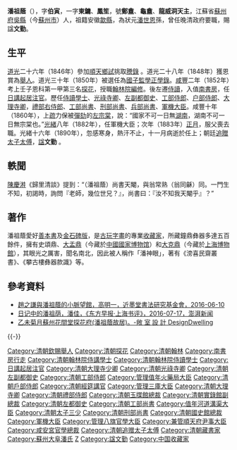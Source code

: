 {{Citation style|time=2021-12-27T22:33:43+00:00}}
{{明清人物信息框
| 姓名 = 潘祖蔭
| 原名 =
| 圖片名稱 = 潘祖蔭.jpg
| 圖片大小 = 220px
| 圖片說明 = 《[[清代學者象傳|清代學者象傳]]》之潘祖蔭像
| 最高職務 = 工部尚書兼順天府尹
| 國家 = 大清
| 爵位 =
| 籍貫 = [[蘇州府|蘇州府]][[蘇州府|蘇州府]][[吳縣|吳縣]]
| 族裔 = 漢族
| 旗籍 = 
| 字號 = 字伯寅，一字東鏞、鳳笙，號鄭盦、龜盦、龍威洞天主
| 室名 = 八囍齋、功順堂、滂喜齋、漢學居、攀古樓、八求精舍、芬陀利室、龍威洞天、二十鐘山房
| 諡號 = 文勤
| 出生日期 = [[道光|道光]]十年（1830年）
| 出生地點 = 
| 逝世日期 = [[光緒|光緒]]十六年（1890年）
| 逝世地點 = 
| 墓葬 =
| 配偶 =
| 親屬 = 
| 出身 = 
*咸丰二年壬子恩科進士及第
| 經歷 = 
| 著作 =
}}
'''潘祖蔭'''（{{bd|1830年||1890年|catIdx=P}}），字'''伯寅'''，一字'''東鏞'''、'''鳳笙'''，號'''鄭盦'''、'''龜盦'''、'''龍威洞天主'''，江蘇省[[蘇州府|蘇州府]][[吳縣|吳縣]]（今[[蘇州市|蘇州市]]）人，祖籍安徽[[歙縣|歙縣]]，為狀元[[潘世恩|潘世恩]]孫，曾任晚清政府要職，賜諡'''文勤'''。

==生平==
[[道光|道光]]二十六年（1846年）參加[[順天府|順天]][[鄉試|鄉試]]挑取[http://terms.naer.edu.tw/detail/1315019/?index=8 謄錄] {{Wayback|url=http://terms.naer.edu.tw/detail/1315019/?index=8 |date=20190815184939 }}。道光二十八年（1848年）獲恩賞為[[舉人|舉人]]。道光三十年（1850年）被選任為[[國子監|國子監]][[學正|學正]][[學錄|學錄]]。[[咸豐|咸豐]]二年（1852年）考上壬子恩科第一甲第三名[[探花|探花]]，授職[[翰林院|翰林院]][[編修|編修]]。後左遷[[侍讀|侍讀]]，入值[[南書房|南書房]]，任[[日講起居注官|日講起居注官]]。歷任[[侍讀學士|侍讀學士]]、[[光祿寺卿|光祿寺卿]]、[[左副都御史|左副都御史]]、[[工部侍郎|工部侍郎]]、[[户部侍郎|户部侍郎]]、[[大理寺卿|大理寺卿]]，[[禮部右侍郎|禮部右侍郎]]、[[工部尚書|工部尚書]]、[[刑部尚書|刑部尚書]]、[[兵部尚書|兵部尚書]]、[[軍機大臣|軍機大臣]]。咸豐十年（1860年），上[[奏疏|疏]]力保被[[弹劾|彈劾]]的[[左宗棠|左宗棠]]，說：“國家不可一日無[[湖南|湖南]]，湖南不可一日無宗棠也。”[[光緒|光緒]]八年（1882年），任軍機大臣；次年（1883年）[[正月|正月]]，服父喪去職。光緒十六年（1890年），忽感寒身，熱汗不止，十一月病逝於任上；朝廷[[追贈|追贈]][[太子太傅|太子太傅]]，[[諡|諡]]'''文勤''' 。

== 軼聞 ==
[[陳慶溎|陳慶溎]]《歸里清談》提到：“（潘祖蔭）尚書天閹，與翁常熟（翁同龢）同。一門生不知，初謁時，詢問『老師，幾位世兄？』，尚書曰：『汝不知我天閹乎』？”

==著作==
潘祖蔭愛好[[善本|善本書]]及[[金石學|金石]][[碑|碑版]]，是[[古玩|古玩]][[字畫|字畫]]的專業[[收藏家|收藏家]]，所藏鐘鼎彝器多達五百餘件，擁有史頌鼎、[[大盂鼎|大盂鼎]]（今藏於[[中國國家博物馆|中國國家博物馆]]）和[[大克鼎|大克鼎]]（今藏於[[上海博物館|上海博物館]]），其眼光之厲害，聞名南北，因此被人稱作「潘神眼」，著有《滂喜民齋叢書》、《攀古樓彝器款識》等。

== 參考資料 ==
*[http://www.jinmotang.org/index.php?route=research-detail&id=27 趙之謙與潘祖蔭的小脈望館，高明一，近墨堂書法研究基金會，2016-06-10] {{Wayback|url=http://www.jinmotang.org/index.php?route=research-detail&id=27 |date=20210225015124 }}
*[http://www.thepaper.cn/baidu.jsp?contid=1499307 日记中的潘祖荫，潘佳，《东方早报·上海书评》，2016-07-17，澎湃新闻] {{Wayback|url=http://www.thepaper.cn/baidu.jsp?contid=1499307 |date=20190815012740 }}
*[https://www.facebook.com/designdwelling/photos/?tab=album&album_id=1659297111006841 乙未菊月蘇州花間堂探花府(潘祖蔭故居)。-敞 室 設 計 DesignDwelling] {{Wayback|url=https://www.facebook.com/designdwelling/photos/?tab=album&album_id=1659297111006841 |date=20161101025217 }}

{{-}}
{{start box}}
{{s-off}}
{{succession box|[[翁同龢|翁同龢]]|[[張之萬|張之萬]]|[[清朝刑部尚书列表#刑部汉尚书|刑部漢尚書]]|<small>光绪五年四月壬申－光绪九年正月丙午<br>（1879年6月18日－1883年3月3日）</small>}}
{{end box}}

{{咸丰二年壬子恩科殿试金榜}}
{{蘇州城廂潘冕家族}}
{{DEFAULTSORT:Pan潘}}
[[Category:清朝欽賜舉人|Category:清朝欽賜舉人]]
[[Category:清朝探花|Category:清朝探花]]
[[Category:清朝翰林|Category:清朝翰林]]
[[Category:南書房行走|Category:南書房行走]]
[[Category:清朝翰林院侍講學士|Category:清朝翰林院侍講學士]]
[[Category:清朝翰林院侍讀學士|Category:清朝翰林院侍讀學士]]
[[Category:日講起居注官|Category:日講起居注官]]
[[Category:清朝大理寺少卿|Category:清朝大理寺少卿]]
[[Category:清朝光祿寺卿|Category:清朝光祿寺卿]]
[[Category:清朝左副都御史|Category:清朝左副都御史]]
[[Category:清朝工部侍郎|Category:清朝工部侍郎]]
[[Category:管理值年火藥局大臣|Category:管理值年火藥局大臣]]
[[Category:清朝戶部侍郎|Category:清朝戶部侍郎]]
[[Category:清朝經筵講官|Category:清朝經筵講官]]
[[Category:管理三庫大臣|Category:管理三庫大臣]]
[[Category:清朝大理寺卿|Category:清朝大理寺卿]]
[[Category:清朝禮部侍郎|Category:清朝禮部侍郎]]
[[Category:清朝玉牒館總裁|Category:清朝玉牒館總裁]]
[[Category:清朝實錄館副總裁|Category:清朝實錄館副總裁]]
[[Category:清朝左都御史|Category:清朝左都御史]]
[[Category:清朝工部尚書|Category:清朝工部尚書]]
[[Category:值年河道溝渠大臣|Category:值年河道溝渠大臣]]
[[Category:清朝太子三少|Category:清朝太子三少]]
[[Category:清朝刑部尚書|Category:清朝刑部尚書]]
[[Category:清朝國史館總裁|Category:清朝國史館總裁]]
[[Category:軍機大臣|Category:軍機大臣]]
[[Category:管理八旗官學大臣|Category:管理八旗官學大臣]]
[[Category:兼管順天府尹事大臣|Category:兼管順天府尹事大臣]]
[[Category:咸安宮官學總裁|Category:咸安宮官學總裁]]
[[Category:清朝追赠太子太傅|Category:清朝追赠太子太傅]]
[[Category:清朝藏書家|Category:清朝藏書家]]
[[Category:蘇州大阜潘氏|Category:蘇州大阜潘氏]]
[[Category:潘姓|Z]]
[[Category:諡文勤|Category:諡文勤]]
[[Category:中国收藏家|Category:中国收藏家]]